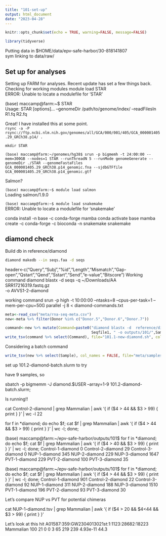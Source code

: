 ```yaml
---
title: "101-set-up"
output: html_document
date: "2023-04-28"
---
```


```r
knitr::opts_chunk$set(echo = TRUE, warning=FALSE, message=FALSE)
```

```r
library(tidyverse)
```

Putting data in 
$HOME/data/epv-safe-harbor/30-818141807    
sym linking to data/raw/


## Set up for analyses

Setting up FARM for analyses. Recent update has set a few things back. Checking for working modules
 module load STAR    
ERROR: Unable to locate a modulefile for 'STAR'     

(base) maccamp@farm:~$ STAR       
Usage: STAR  [options]... --genomeDir /path/to/genome/index/   --readFilesIn R1.fq R2.fq     

Great! I have installed this at some point.    
`rsync -a -P rsync://ftp.ncbi.nlm.nih.gov/genomes/all/GCA/000/001/405/GCA_000001405.29_GRCh38.p14/ .`    

`mkdir STAR`     

`(base) maccamp@farm:~/genomes/hg38$ srun -p bigmemh -t 24:00:00 --mem=300GB --nodes=1 STAR --runThreadN 5 --runMode genomeGenerate --genomeDir ./STAR --genomeFastaFiles GCA_000001405.29_GRCh38.p14_genomic.fna --sjdbGTFfile GCA_000001405.29_GRCh38.p14_genomic.gtf`      

Salmon?

`(base) maccamp@farm:~$ module load salmon`    
Loading salmon/1.9.0    

`(base) maccamp@farm:~$ module load snakemake`     
ERROR: Unable to locate a modulefile for 'snakemake'     

conda install -n base -c conda-forge mamba
conda activate base
mamba create -c conda-forge -c bioconda -n snakemake snakemake


## diamond check

Build db in reference/diamond

```sh
diamond makedb --in seqs.faa -d seqs
```

  
header<-c("Query","Subj","%id","Length","Mismatch","Gap-open","Qstart","Qend","Sstart","Send","e-value","Bitscore") 
Working command diamond blastx -d seqs -q ~/Downloads/AA SRR17216319.fastq.gz \
  -o AVVS1-2-diamond 

working  command 
srun -p high -t 10:00:00 --ntasks=8 --cpus-per-task=1 --mem-per-cpu=50G parallel -j 8 < diamond-commands.txt

```r
meta<-read_csv("meta/rna-seq-meta.csv")
new<-meta %>% filter(Donor %in% c("Donor.5","Donor.6","Donor.7"))
```

```r
command<-new %>% mutate(Command=paste0("diamond blastx -d  reference/diamond/seqs -q ", "data/raw/",
                                       Seqfile1, " -o outputs/101/",Sample,"-diamond"))
write_tsv(command %>% select(Command), file="101.1-new-diamond.sh", col_names = FALSE)
```

Considering a batch command

```r
write_tsv(new %>% select(Sample), col_names = FALSE, file="meta/samples.txt")
```

set up 101.2-diamond-batch.slurm to try

have 9 samples, so

sbatch -p bigmemm -J diamond.$USER --array=1-9 101.2-diamond-batch.slurm;

Is running!!

 cat Control-2-diamond | grep Mammalian  | awk '{ if ($4 > 44 && $3 > 99) { print } }' | wc -l
22

for f in *diamond; do echo $f; cat $f | grep Mammalian  | awk '{ if ($4 > 44 && $3 > 99) { print } }' | wc -l; done;

(base) maccamp@farm:~/epv-safe-harbor/outputs/101$ for f in *diamond; do echo $f; cat $f | grep Mammalian  | awk '{ if ($4 > 40 && $3 > 99) { print } }' | wc -l; done;
Control-1-diamond
0
Control-2-diamond
29
Control-3-diamond
0
NUP-1-diamond
345
NUP-2-diamond
229
NUP-3-diamond
1647
PVT-1-diamond
229
PVT-2-diamond
100
PVT-3-diamond
35

(base) maccamp@farm:~/epv-safe-harbor/outputs/101$ for f in *diamond; do echo $f; cat $f | grep Mammalian  | awk '{ if ($4 > 44 && $3 > 99) { print } }' | wc -l; done;
Control-1-diamond
901
Control-2-diamond
22
Control-3-diamond
92
NUP-1-diamond
311
NUP-2-diamond
188
NUP-3-diamond
1510
PVT-1-diamond
196
PVT-2-diamond
93
PVT-3-diamond
30


Let's compare NUP vs PVT for potential chimeras

cat NUP-1-diamond.tsv | grep Mammalian  | awk '{ if ($4 > 20 && $4<44 && $3 > 99) { print } }'

Let's look at this hit
A01587:359:GW2304013021st:1:1123:28682:18223	Mammalian	100	21	0	0	3	65	219	239	4.93e-11	44.3

```r

```

